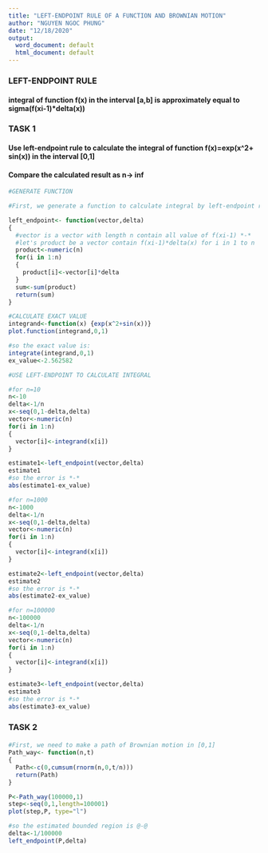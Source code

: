 ---
title: "LEFT-ENDPOINT RULE OF A FUNCTION AND BROWNIAN MOTION"
author: "NGUYEN NGOC PHUNG"
date: "12/18/2020"
output:
  word_document: default
  html_document: default
---
### LEFT-ENDPOINT RULE

#### integral of function f(x) in the interval [a,b] is approximately equal to sigma(f(xi-1)*delta(x))

### TASK 1

#### Use left-endpoint rule to calculate the integral of function f(x)=exp(x^2+ sin(x)) in the interval [0,1]
#### Compare the calculated result as n-> inf

```{r}
#GENERATE FUNCTION 

#First, we generate a function to calculate integral by left-endpoint rule @0@

left_endpoint<- function(vector,delta)
{
  #vector is a vector with length n contain all value of f(xi-1) *-*
  #let's product be a vector contain f(xi-1)*delta(x) for i in 1 to n
  product<-numeric(n)
  for(i in 1:n)
  {
    product[i]<-vector[i]*delta
  }
  sum<-sum(product)
  return(sum)
}

```

```{r}
#CALCULATE EXACT VALUE
integrand<-function(x) {exp(x^2+sin(x))}
plot.function(integrand,0,1)

#so the exact value is:
integrate(integrand,0,1)
ex_value<-2.562582

#USE LEFT-ENDPOINT TO CALCULATE INTEGRAL

#for n=10
n<-10
delta<-1/n
x<-seq(0,1-delta,delta)
vector<-numeric(n)
for(i in 1:n)
{
  vector[i]<-integrand(x[i])
}

estimate1<-left_endpoint(vector,delta)
estimate1
#so the error is *-*
abs(estimate1-ex_value)

#for n=1000
n<-1000
delta<-1/n
x<-seq(0,1-delta,delta)
vector<-numeric(n)
for(i in 1:n)
{
  vector[i]<-integrand(x[i])
}

estimate2<-left_endpoint(vector,delta)
estimate2
#so the error is *-*
abs(estimate2-ex_value)

#for n=100000
n<-100000
delta<-1/n
x<-seq(0,1-delta,delta)
vector<-numeric(n)
for(i in 1:n)
{
  vector[i]<-integrand(x[i])
}

estimate3<-left_endpoint(vector,delta)
estimate3
#so the error is *-*
abs(estimate3-ex_value)


```

### TASK 2
#### 

```{r}
#First, we need to make a path of Brownian motion in [0,1]
Path_way<- function(n,t)
{
  Path<-c(0,cumsum(rnorm(n,0,t/n)))
  return(Path)
}

P<-Path_way(100000,1)
step<-seq(0,1,length=100001)
plot(step,P, type="l")

#so the estimated bounded region is @-@
delta<-1/100000
left_endpoint(P,delta)

```